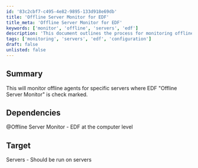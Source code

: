 ```yaml
---
id: '83c2cbf7-c495-4e82-9895-133d918e69db'
title: 'Offline Server Monitor for EDF'
title_meta: 'Offline Server Monitor for EDF'
keywords: ['monitor', 'offline', 'servers', 'edf']
description: 'This document outlines the process for monitoring offline agents for specific servers where the EDF "Offline Server Monitor" option is enabled. It includes dependencies and target environments for effective implementation.'
tags: ['monitoring', 'servers', 'edf', 'configuration']
draft: false
unlisted: false
---
```

## Summary

This will monitor offline agents for specific servers where EDF "Offline Server Monitor" is check marked.

## Dependencies

@Offline Server Monitor - EDF at the computer level

## Target

Servers - Should be run on servers











